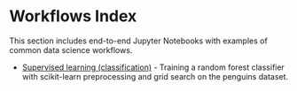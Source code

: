 # Workflows Index {.unnumbered}

This section includes end-to-end Jupyter Notebooks with examples of common data science workflows.

- [Supervised learning (classification)](supervised_learning) - Training a random forest classifier with scikit-learn preprocessing and grid search on the penguins dataset.